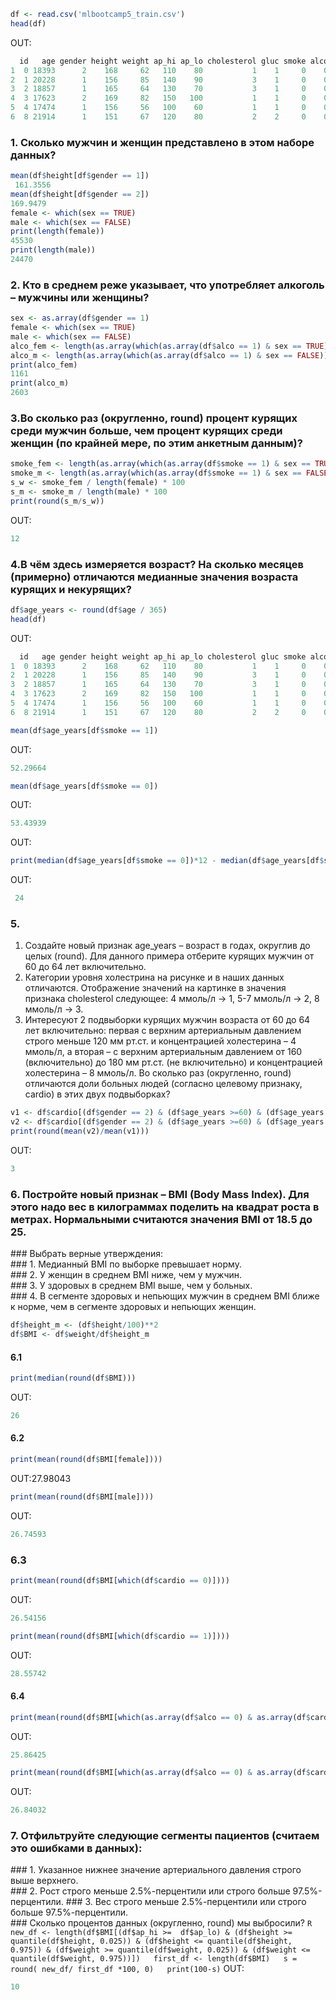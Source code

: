 ```R
df <- read.csv('mlbootcamp5_train.csv')  
head(df)
``` 
OUT:
```R
  id   age gender height weight ap_hi ap_lo cholesterol gluc smoke alco active cardio
1  0 18393      2    168     62   110    80           1    1     0    0      1      0
2  1 20228      1    156     85   140    90           3    1     0    0      1      1
3  2 18857      1    165     64   130    70           3    1     0    0      0      1
4  3 17623      2    169     82   150   100           1    1     0    0      1      1
5  4 17474      1    156     56   100    60           1    1     0    0      0      0
6  8 21914      1    151     67   120    80           2    2     0    0      0      0
```
### 1. Сколько мужчин и женщин представлено в этом наборе данных?    
```R
mean(df$height[df$gender == 1]) 
 161.3556
mean(df$height[df$gender == 2])
169.9479
female <- which(sex == TRUE)  
male <- which(sex == FALSE)
print(length(female))
45530
print(length(male))
24470
```
### 2. Кто в среднем реже указывает, что употребляет алкоголь – мужчины или женщины? 
```R
sex <- as.array(df$gender == 1)  
female <- which(sex == TRUE)  
male <- which(sex == FALSE)  
alco_fem <- length(as.array(which(as.array(df$alco == 1) & sex == TRUE)))  
alco_m <- length(as.array(which(as.array(df$alco == 1) & sex == FALSE)))  
print(alco_fem)
1161
print(alco_m) 
2603
````
### 3.Во сколько раз (округленно, round) процент курящих среди мужчин больше, чем процент курящих среди женщин (по крайней мере, по этим анкетным данным)?
```R
smoke_fem <- length(as.array(which(as.array(df$smoke == 1) & sex == TRUE)))  
smoke_m <- length(as.array(which(as.array(df$smoke == 1) & sex == FALSE)))  
s_w <- smoke_fem / length(female) * 100  
s_m <- smoke_m / length(male) * 100  
print(round(s_m/s_w))
```
OUT:
```R
12
```
### 4.В чём здесь измеряется возраст? На сколько месяцев (примерно) отличаются медианные значения возраста курящих и некурящих? 
```R
df$age_years <- round(df$age / 365)  
head(df)
```
OUT:
```R
  id   age gender height weight ap_hi ap_lo cholesterol gluc smoke alco active cardio age_years
1  0 18393      2    168     62   110    80           1    1     0    0      1      0        50
2  1 20228      1    156     85   140    90           3    1     0    0      1      1        55
3  2 18857      1    165     64   130    70           3    1     0    0      0      1        52
4  3 17623      2    169     82   150   100           1    1     0    0      1      1        48
5  4 17474      1    156     56   100    60           1    1     0    0      0      0        48
6  8 21914      1    151     67   120    80           2    2     0    0      0      0        60
```
```R
mean(df$age_years[df$smoke == 1]) 
```
OUT:
```R
52.29664
```
```R
mean(df$age_years[df$smoke == 0])
```
OUT:
```R
53.43939
```
OUT:
```R  
print(median(df$age_years[df$smoke == 0])*12 - median(df$age_years[df$smoke == 1])*12)
```
OUT:
```R
 24
 ```
### 5.  
1. Создайте новый признак age_years – возраст в годах, округлив до целых (round). Для данного примера отберите курящих мужчин от 60 до 64 лет включительно.  
2. Категории уровня холестрина на рисунке и в наших данных отличаются. Отображение значений на картинке в значения признака  cholesterol следующее: 4 ммоль/л -> 1, 5-7 ммоль/л -> 2, 8 ммоль/л -> 3.  
3. Интересуют 2 подвыборки курящих мужчин возраста от 60 до 64 лет включительно: первая с верхним артериальным давлением строго меньше 120 мм рт.ст. и концентрацией холестерина – 4 ммоль/л, а вторая – с верхним артериальным давлением от 160 (включительно) до 180 мм рт.ст. (не включительно) и концентрацией холестерина – 8 ммоль/л. 
Во сколько раз (округленно, round) отличаются доли больных людей (согласно целевому признаку, cardio) в этих двух подвыборках?
```R
v1 <- df$cardio[(df$gender == 2) & (df$age_years >=60) & (df$age_years <=64) & (df$smoke == 1) & (df$ap_hi < 120) & (df$cholesterol ==1)] 
v2 <- df$cardio[(df$gender == 2) & (df$age_years >=60) & (df$age_years <=64) & (df$smoke == 1) & (df$ap_hi >= 160) &(df$ap_hi < 180) & (df$cholesterol ==1)]
print(round(mean(v2)/mean(v1)))
```
OUT:
```R
3
```
### 6. Постройте новый признак – BMI (Body Mass Index). Для этого надо вес в килограммах поделить на квадрат роста в метрах. Нормальными считаются значения BMI от 18.5 до 25.
   ### Выбрать верные утверждения:  
   ### 1. Медианный BMI по выборке превышает норму.  
   ### 2. У женщин в среднем BMI ниже, чем у мужчин.  
   ### 3. У здоровых в среднем BMI выше, чем у больных.  
   ### 4. В сегменте здоровых и непьющих мужчин в среднем BMI ближе к норме, чем в сегменте здоровых и непьющих женщин.
```R     
df$height_m <- (df$height/100)**2
df$BMI <- df$weight/df$height_m
```
#### 6.1
```R
print(median(round(df$BMI)))
```
OUT:
```R
26
```
#### 6.2
```R
print(mean(round(df$BMI[female])))
```
OUT:27.98043
```R
print(mean(round(df$BMI[male])))
```
OUT:
```R
26.74593
```
### 6.3
```R
print(mean(round(df$BMI[which(df$cardio == 0)])))
```
OUT:
```R
26.54156
```
```R
print(mean(round(df$BMI[which(df$cardio == 1)])))
```
OUT:
```R
28.55742
```
#### 6.4  
```R
print(mean(round(df$BMI[which(as.array(df$alco == 0) & as.array(df$cardio == 0) & sex == FALSE)])))
```
OUT:
```R
25.86425
```
```R
print(mean(round(df$BMI[which(as.array(df$alco == 0) & as.array(df$cardio == 0) & sex == TRUE)])))
``` 
OUT:
```R
26.84032
```
### 7. Отфильтруйте следующие сегменты пациентов (считаем это ошибками в данных):  
 ###  1. Указанное нижнее значение артериального давления строго выше верхнего.  
  ###  2. Рост строго меньше 2.5%-перцентили или строго больше 97.5%-перцентили.
  ### 3. Вес строго меньше 2.5%-перцентили или строго больше 97.5%-перцентили.  
 ###   Сколько процентов данных (округленно, round) мы выбросили? 
 ```R
new_df <- length(df$BMI[(df$ap_hi >=  df$ap_lo) & (df$height >= quantile(df$height, 0.025)) & (df$height <= quantile(df$height, 0.975)) & (df$weight >= quantile(df$weight, 0.025)) & (df$weight <= quantile(df$weight, 0.975))])  
first_df <- length(df$BMI)  
s = round( new_df/ first_df *100, 0)  
print(100-s)  
```
OUT:
```R
10
```
